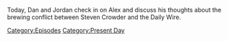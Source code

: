 {{DEFAULTSORT:
    #_EPISODE_0770:January 20, 2023
}}{{Episode
    | title           = January 20, 2023
    | caption         = Listen to this episode on [https://knowledgefight.libsyn.com/770-january-20-2023 Libsyn] [https://open.spotify.com/episode/78g5sZJB2YTbri1foLWkbb Spotify]
    | episodeNumber   = 770
    | length          = 01:40:05
    | airDate         = January 23, 2023
    | coverageDate    = January 20, 2023
    | episodeType     = [[:Category:Present Day|Present Day]]
    | appearance      = [[Steven Crowder]], [[Ben Shapiro]], [[Jeremy Boreing]], [[Matt Walsh]], [[Candace Owens]], [[Glenn Beck]], [[Harrison Smith]], [[Piers Morgan]]
    | previousEpisode = [[769: December 17, 2003]]
    | nextEpisode     = [[771: Formulaic Objections Part 15]]
}}

{{Stub}}

Today, Dan and Jordan check in on Alex and discuss his thoughts about the brewing conflict between Steven Crowder and the Daily Wire.

[[Category:Episodes]]
[[Category:Present Day]]
